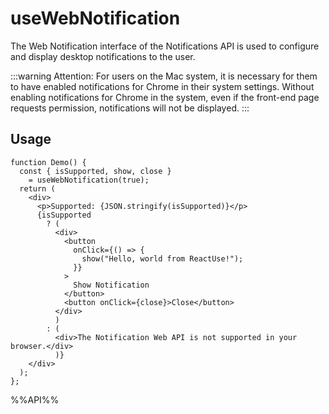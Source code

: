 # useWebNotification

The Web Notification interface of the Notifications API is used to configure and display desktop notifications to the user.

:::warning
Attention: For users on the Mac system, it is necessary for them to have enabled notifications for Chrome in their system settings. Without enabling notifications for Chrome in the system, even if the front-end page requests permission, notifications will not be displayed.
:::


## Usage

```tsx live
function Demo() {
  const { isSupported, show, close }
    = useWebNotification(true);
  return (
    <div>
      <p>Supported: {JSON.stringify(isSupported)}</p>
      {isSupported
        ? (
          <div>
            <button
              onClick={() => {
                show("Hello, world from ReactUse!");
              }}
            >
              Show Notification
            </button>
            <button onClick={close}>Close</button>
          </div>
          )
        : (
          <div>The Notification Web API is not supported in your browser.</div>
          )}
    </div>
  );
};

```

%%API%%
